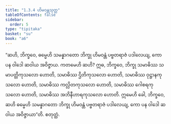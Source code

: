 ```yaml
---
title: "1.3.4 ဟိမဝန္တသုတ္တ"
tableOfContents: false
sidebar:
  order: 5
type: "tipitaka"
basket: "su"
book: "a6"
---
```



<DynamicBreadcrumb />

<Division number="24" book="a6">

<Paragraph number="148" book="a6">
“ဆဟိ, ဘိက္ခဝေ, ဓမ္မေဟိ သမန္နာဂတော ဘိက္ခု ဟိမဝန္တံ ပဗ္ဗတရာဇံ ပဒါလေယျ, ကော ပန ဝါဒေါ ဆဝါယ အဝိဇ္ဇာယ. ကတမေဟိ ဆဟိ? ဣဓ, ဘိက္ခဝေ, ဘိက္ခု သမာဓိဿ သမာပတ္တိကုသလော ဟောတိ, သမာဓိဿ ဌိတိကုသလော ဟောတိ, သမာဓိဿ ဝုဋ္ဌာနကုသလော ဟောတိ, သမာဓိဿ ကလ္လိတကုသလော ဟောတိ, သမာဓိဿ ဂေါစရကုသလော ဟောတိ, သမာဓိဿ အဘိနီဟာရကုသလော ဟောတိ. ဣမေဟိ ခေါ, ဘိက္ခဝေ, ဆဟိ ဓမ္မေဟိ သမန္နာဂတော ဘိက္ခု ဟိမဝန္တံ ပဗ္ဗတရာဇံ ပဒါလေယျ, ကော ပန ဝါဒေါ ဆဝါယ အဝိဇ္ဇာယာ”တိ.

</Paragraph>
</Division>

<Paragraph number="149" type="center" book="a6">
စတုတ္ထံ.
</Paragraph>